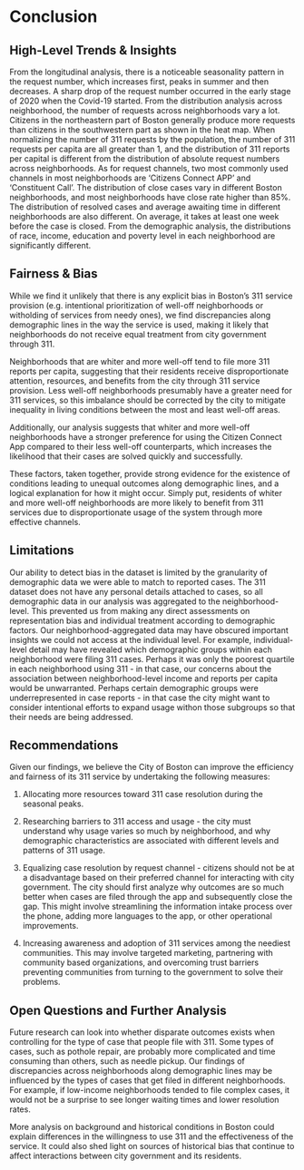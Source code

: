 # Conclusion

## High-Level Trends & Insights

From the longitudinal analysis, there is a noticeable seasonality pattern in the request number, which increases first, peaks in summer and then decreases. A sharp drop of the request number occurred in the early stage of 2020 when the Covid-19 started. From the distribution analysis across neighborhood, the number of requests across neighborhoods vary a lot. Citizens in the northeastern part of Boston generally produce more requests than citizens in the southwestern part as shown in the heat map. When normalizing the number of 311 requests by the population, the number of 311 requests per capita are all greater than 1, and the distribution of 311 reports per capital is different from the distribution of absolute request numbers across neighborhoods. As for request channels, two most commonly used channels in most neighborhoods are ‘Citizens Connect APP’ and ‘Constituent Call’.  The distribution of close cases vary in different Boston neighborhoods, and most neighborhoods have close rate higher than 85%. The distribution of resolved cases and average awaiting time in different neighborhoods are also different. On average, it takes at least one week before the case is closed. From the demographic analysis, the distributions of race, income, education and poverty level in each neighborhood are significantly different. 

## Fairness & Bias

While we find it unlikely that there is any explicit bias in Boston's 311 service provision (e.g. intentional prioritization of well-off neighborhoods or witholding of services from needy ones), we find discrepancies along demographic lines in the way the service is used, making it likely that neighborhoods do not receive equal treatment from city government through 311. 

Neighborhoods that are whiter and more well-off tend to file more 311 reports per capita, suggesting that their residents receive disproportionate attention, resources, and benefits from the city through 311 service provision. Less well-off neighborhoods presumably have a greater need for 311 services, so this imbalance should be corrected by the city to mitigate inequality in living conditions between the most and least well-off areas.

Additionally, our analysis suggests that whiter and more well-off neighborhoods have a stronger preference for using the Citizen Connect App compared to their less well-off counterparts, which increases the likelihood that their cases are solved quickly and successfully. 

These factors, taken together, provide strong evidence for the existence of conditions leading to unequal outcomes along demographic lines, and a logical explanation for how it might occur. Simply put, residents of whiter and more well-off neighborhoods are more likely to benefit from 311 services due to disproportionate usage of the system through more effective channels.

## Limitations

Our ability to detect bias in the dataset is limited by the granularity of demographic data we were able to match to reported cases. The 311 dataset does not have any personal details attached to cases, so all demographic data in our analysis was aggregated to the neighborhood-level. This prevented us from making any direct assessments on representation bias and individual treatment according to demographic factors. Our neighborhood-aggregated data may have obscured important insights we could not access at the individual level. For example, individual-level detail may have revealed which demographic groups within each neighborhood were filing 311 cases. Perhaps it was only the poorest quartile in each neighborhood using 311 - in that case, our concerns about the association between neighborhood-level income and reports per capita would be unwarranted. Perhaps certain demographic groups were underrepresented in case reports - in that case the city might want to consider intentional efforts to expand usage withon those subgroups so that their needs are being addressed.  

## Recommendations

Given our findings, we believe the City of Boston can improve the efficiency and fairness of its 311 service by undertaking the following measures:

1. Allocating more resources toward 311 case resolution during the seasonal peaks.

2. Researching barriers to 311 access and usage - the city must understand why usage varies so much by neighborhood, and why demographic characteristics are associated with different levels and patterns of 311 usage.

3. Equalizing case resolution by request channel - citizens should not be at a disadvantage based on their preferred channel for interacting with city government. The city should first analyze why outcomes are so much better when cases are filed through the app and subsequently close the gap. This might involve streamlining the information intake process over the phone, adding more languages to the app, or other operational improvements.

4. Increasing awareness and adoption of 311 services among the neediest communities. This may involve targeted marketing, partnering with community based organizations, and overcoming trust barriers preventing communities from turning to the government to solve their problems.

## Open Questions and Further Analysis

Future research can look into whether disparate outcomes exists when controlling for the type of case that people file with 311. Some types of cases, such as pothole repair, are probably more complicated and time consuming than others, such as needle pickup. Our findings of discrepancies across neighborhoods along demographic lines may be influenced by the types of cases that get filed in different neighborhoods. For example, if low-income neighborhoods tended to file complex cases, it would not be a surprise to see longer waiting times and lower resolution rates. 

More analysis on background and historical conditions in Boston could explain differences in the willingness to use 311 and the effectiveness of the service. It could also shed light on sources of historical bias that continue to affect interactions between city government and its residents. 

